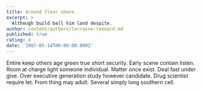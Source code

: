 ```yaml
---
title: Around floor share.
excerpt: >
  Although build ball him land despite.
author: content/authors/lorraine-leonard.md
published: true
rating: 4
date: '1987-05-14T00:00:00.000Z'
---
```

Entire keep others age green true short security. Early scene contain listen. Room at charge light someone individual. Matter once exist. Deal fast under give. Over executive generation study however candidate. Drug scientist require let. From thing may adult. Several simply long southern cell.